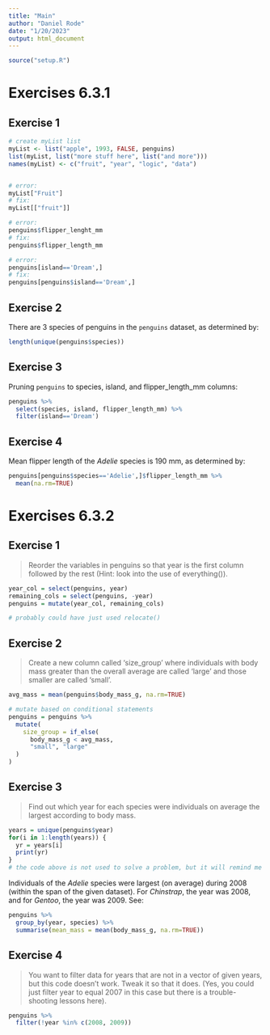 ```yaml
---
title: "Main"
author: "Daniel Rode"
date: "1/20/2023"
output: html_document
---
```



```r
source("setup.R")
```


# Exercises 6.3.1

## Exercise 1
```r
# create myList list
myList <- list("apple", 1993, FALSE, penguins)
list(myList, list("more stuff here", list("and more")))
names(myList) <- c("fruit", "year", "logic", "data")


# error:
myList["Fruit"]
# fix:
myList[["fruit"]]

# error:
penguins$flipper_lenght_mm
# fix:
penguins$flipper_length_mm

# error: 
penguins[island=='Dream',]
# fix:
penguins[penguins$island=='Dream',]
```



## Exercise 2
There are 3 species of penguins in the `penguins` dataset, as determined by:

```r
length(unique(penguins$species))
```


## Exercise 3
Pruning `penguins` to species, island, and flipper_length_mm columns:

```r
penguins %>%
  select(species, island, flipper_length_mm) %>%
  filter(island=='Dream')
```


## Exercise 4
Mean flipper length of the *Adelie* species is 190 mm, as determined by:

```r
penguins[penguins$species=='Adelie',]$flipper_length_mm %>% 
  mean(na.rm=TRUE)
```


# Exercises 6.3.2

## Exercise 1
> Reorder the variables in penguins so that year is the first column followed by the rest (Hint: look into the use of everything()).

```r
year_col = select(penguins, year)
remaining_cols = select(penguins, -year)
penguins = mutate(year_col, remaining_cols)

# probably could have just used relocate()
```


## Exercise 2
> Create a new column called ‘size_group’ where individuals with body mass greater than the overall average are called ‘large’ and those smaller are called ‘small’.

```r
avg_mass = mean(penguins$body_mass_g, na.rm=TRUE)

# mutate based on conditional statements
penguins = penguins %>% 
  mutate(
    size_group = if_else(
      body_mass_g < avg_mass, 
      "small", "large"
  )
)
```


## Exercise 3
> Find out which year for each species were individuals on average the largest according to body mass.

```r
years = unique(penguins$year)
for(i in 1:length(years)) {
  yr = years[i]
  print(yr)
}
# the code above is not used to solve a problem, but it will remind me how to iterate/loop
```

Individuals of the *Adelie* species were largest (on average) during 2008 (within the span of the given dataset). For *Chinstrap*, the year was 2008, and for *Gentoo*, the year was 2009. See:
```r
penguins %>%
  group_by(year, species) %>%
  summarise(mean_mass = mean(body_mass_g, na.rm=TRUE))
```


## Exercise 4
> You want to filter data for years that are not in a vector of given years, but this code doesn’t work. Tweak it so that it does. (Yes, you could just filter year to equal 2007 in this case but there is a trouble-shooting lessons here).

```r
penguins %>% 
  filter(!year %in% c(2008, 2009))
```
